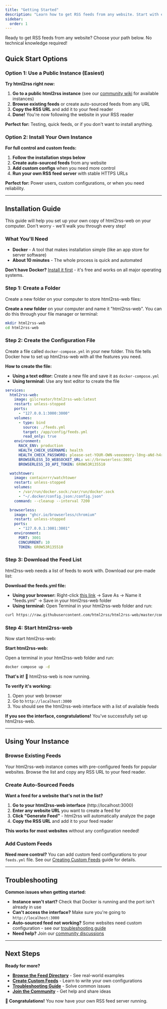 ```yaml
---
title: "Getting Started"
description: "Learn how to get RSS feeds from any website. Start with existing feeds or create your own in minutes."
sidebar:
  order: 1
---
```


Ready to get RSS feeds from any website? Choose your path below. No technical knowledge required!

## Quick Start Options

### Option 1: Use a Public Instance (Easiest)

**Try html2rss right now:**

1. **Go to a public html2rss instance** (see our [community wiki](https://github.com/html2rss/html2rss-web/wiki/Instances) for available instances)
2. **Browse existing feeds** or create auto-sourced feeds from any URL
3. **Copy the RSS URL** and add it to your feed reader
4. **Done!** You're now following the website in your RSS reader

**Perfect for:** Testing, quick feeds, or if you don't want to install anything.

### Option 2: Install Your Own Instance

**For full control and custom feeds:**

1. **Follow the installation steps below**
2. **Create auto-sourced feeds** from any website
3. **Add custom configs** when you need more control
4. **Run your own RSS feed server** with stable HTTPS URLs

**Perfect for:** Power users, custom configurations, or when you need reliability.

---

## Installation Guide

This guide will help you set up your own copy of html2rss-web on your computer. Don't worry - we'll walk you through every step!

### What You'll Need

- **Docker** - A tool that makes installation simple (like an app store for server software)
- **About 10 minutes** - The whole process is quick and automated

**Don't have Docker?** [Install it first](https://docs.docker.com/get-started/) - it's free and works on all major operating systems.

### Step 1: Create a Folder

Create a new folder on your computer to store html2rss-web files:

**Create a new folder** on your computer and name it "html2rss-web". You can do this through your file manager or terminal:

```bash
mkdir html2rss-web
cd html2rss-web
```

### Step 2: Create the Configuration File

Create a file called `docker-compose.yml` in your new folder. This file tells Docker how to set up html2rss-web with all the features you need.

**How to create the file:**

- **Using a text editor:** Create a new file and save it as `docker-compose.yml`
- **Using terminal:** Use any text editor to create the file

```yaml
services:
  html2rss-web:
    image: gilcreator/html2rss-web:latest
    restart: unless-stopped
    ports:
      - "127.0.0.1:3000:3000"
    volumes:
      - type: bind
        source: ./feeds.yml
        target: /app/config/feeds.yml
        read_only: true
    environment:
      RACK_ENV: production
      HEALTH_CHECK_USERNAME: health
      HEALTH_CHECK_PASSWORD: please-set-YOUR-OWN-veeeeeery-l0ng-aNd-h4rd-to-gue55-Passw0rd!
      BROWSERLESS_IO_WEBSOCKET_URL: ws://browserless:3001
      BROWSERLESS_IO_API_TOKEN: 6R0W53R135510

  watchtower:
    image: containrrr/watchtower
    restart: unless-stopped
    volumes:
      - /var/run/docker.sock:/var/run/docker.sock
      - "~/.docker/config.json:/config.json"
    command: --cleanup --interval 7200

  browserless:
    image: "ghcr.io/browserless/chromium"
    restart: unless-stopped
    ports:
      - "127.0.0.1:3001:3001"
    environment:
      PORT: 3001
      CONCURRENT: 10
      TOKEN: 6R0W53R135510
```

### Step 3: Download the Feed List

html2rss-web needs a list of feeds to work with. Download our pre-made list:

**Download the feeds.yml file:**

- **Using your browser:** Right-click [this link](https://raw.githubusercontent.com/html2rss/html2rss-web/master/config/feeds.yml) → Save As → Name it "feeds.yml" → Save in your html2rss-web folder
- **Using terminal:** Open Terminal in your html2rss-web folder and run:

```bash
curl https://raw.githubusercontent.com/html2rss/html2rss-web/master/config/feeds.yml -o feeds.yml
```

### Step 4: Start html2rss-web

Now start html2rss-web:

**Start html2rss-web:**

Open a terminal in your html2rss-web folder and run:

```bash
docker compose up -d
```

**That's it!** 🎉 html2rss-web is now running.

**To verify it's working:**

1. Open your web browser
2. Go to `http://localhost:3000`
3. You should see the html2rss-web interface with a list of available feeds

**If you see the interface, congratulations!** You've successfully set up html2rss-web.

---

## Using Your Instance

### Browse Existing Feeds

Your html2rss-web instance comes with pre-configured feeds for popular websites. Browse the list and copy any RSS URL to your feed reader.

### Create Auto-Sourced Feeds

**Want a feed for a website that's not in the list?**

1. **Go to your html2rss-web interface** (http://localhost:3000)
2. **Enter any website URL** you want to create a feed for
3. **Click "Generate Feed"** - html2rss will automatically analyze the page
4. **Copy the RSS URL** and add it to your feed reader

**This works for most websites** without any configuration needed!

### Add Custom Feeds

**Need more control?** You can add custom feed configurations to your `feeds.yml` file. See our [Creating Custom Feeds](/creating-custom-feeds) guide for details.

---

## Troubleshooting

**Common issues when getting started:**

- **Instance won't start?** Check that Docker is running and the port isn't already in use
- **Can't access the interface?** Make sure you're going to `http://localhost:3000`
- **Auto-sourced feed not working?** Some websites need custom configuration - see our [troubleshooting guide](/troubleshooting/troubleshooting)
- **Need help?** Join our [community discussions](https://github.com/orgs/html2rss/discussions)

---

## Next Steps

**Ready for more?**

- **[Browse the Feed Directory](/feed-directory/)** - See real-world examples
- **[Create Custom Feeds](/creating-custom-feeds)** - Learn to write your own configurations
- **[Troubleshooting Guide](/troubleshooting/troubleshooting)** - Solve common issues
- **[Join the Community](https://github.com/orgs/html2rss/discussions)** - Get help and share ideas

**🎉 Congratulations!** You now have your own RSS feed server running.
